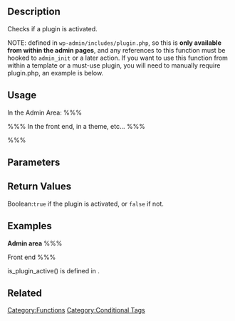 == Description ==

Checks if a plugin is activated.

NOTE: defined in <tt>wp-admin/includes/plugin.php</tt>, so this is '''only available from within the admin pages''', and any references to this function must be hooked to <tt>admin_init</tt> or a later action. If you want to use this function from within a template or a must-use plugin, you will need to manually require plugin.php, an example is below.

== Usage ==

In the Admin Area:
%%%<?php is_plugin_active($plugin) ?>%%%
In the front end, in a theme, etc...
%%%<?php include_once( ABSPATH . 'wp-admin/includes/plugin.php' ); ?>
<?php is_plugin_active($plugin) ?>%%%

== Parameters ==

{{Parameter|$plugin|string|The name of the plugin sub-directory/file.}}

== Return Values ==

;Boolean:<tt>true</tt> if the plugin is activated, or <tt>false</tt> if not.

== Examples ==
<b>Admin area</b>
%%%<?php
/**
 * Detect plugin. For use in Admin area only.
 */
if ( is_plugin_active( 'plugin-directory/plugin-file.php' ) ) {
  //plugin is activated
} %%%

<b>Front end</b>
%%%<?php
/**
 * Detect plugin. For use on Front End only.
 */
include_once( ABSPATH . 'wp-admin/includes/plugin.php' );

// check for plugin using plugin name
if ( is_plugin_active( 'plugin-directory/plugin-file.php' ) ) {
  //plugin is activated
} %%%

== Change Log ==

Since [[Version 2.5]]

== Source File ==

<code>is_plugin_active()</code> is defined in {{Trac|wp-admin/includes/plugin.php}}.

== Related ==

{{Conditional Tags}}
{{Tag Footer}}

[[Category:Functions]]
[[Category:Conditional Tags]]